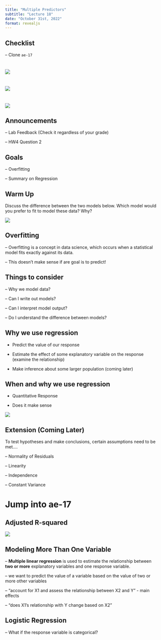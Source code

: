 ```yaml
---
title: "Multiple Predictors"
subtitle: "Lecture 18"
date: "October 31st, 2022"
format: revealjs
---
```


## Checklist

-- Clone `ae-17` 

#

![](images/paranormal.jpg){fig-align="center"}


# 

![](images/pumpkin.jpg){fig-align="center"}


#

![](images/venn.png)


## Announcements

-- Lab Feedback (Check it regardless of your grade)

-- HW4 Question 2 


## Goals 

-- Overfitting

-- Summary on Regression 


## Warm Up 

Discuss the difference between the two models below. Which model would you prefer to fit to model these data? Why?

![](images/fitting.png)


## Overfitting 

-- Overfitting is a concept in data science, which occurs when a statistical model fits exactly against its data.

-- This doesn't make sense if are goal is to predict!


## Things to consider 

-- Why we model data? 

-- Can I write out models? 

-- Can I interpret model output? 

-- Do I understand the difference between models? 


## Why we use regression

- Predict the value of our response

- Estimate the effect of some explanatory variable on the response (examine the relationship)

- Make inference about some larger population (coming later)

## When and why we use regression

- Quantitative Response 

- Does it make sense 

![](images/non-linear.png){fig-align="center"}

## Extension (Coming Later)

To test hypotheses and make conclusions, certain assumptions need to be met.... 

-- Normality of Residuals 

-- Linearity 

-- Independence 

-- Constant Variance 

# Jump into ae-17 

## Adjusted R-squared

![](images/adjRsquared.png){fig-align="center"}

## Modeling More Than One Variable 


-- **Multiple linear regression** is used to estimate the relationship between **two or more** explanatory variables and one response variable.

-- we want to predict the value of a variable based on the value of two or more other variables

-- "account for X1 and assess the relationship between X2 and Y" - main effects 

-- "does X1's relationship with Y change based on X2" 


## Logistic Regression

-- What if the response variable is categorical? 

